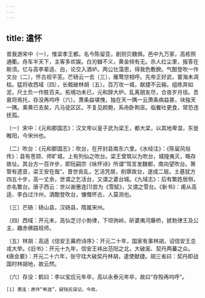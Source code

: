 ```yaml
---
---
---
```

title: 遣怀
---




昔我游宋中〔一〕，惟梁孝王都。名今陈留亚，剧则贝魏俱。邑中九万家，高栋照通衢。舟车半天下，主客多欢娱。白刃雠不义，黄金倾有无。杀人红尘里，报答在斯须。忆与高李辈适、白，论交入酒垆。两公壮藻思，得我色敷腴。气酣登吹一作文台〔二〕，怀古视平芜。芒砀云一去〔三〕，雁鹜空相呼。先帝正好武，寰海未凋枯。猛将收西域〔四〕，长戟破林胡〔五〕。百万攻一城，献捷不云输。组练弃如泥，尺土负一作胜百夫。拓境功未已，元和辞大炉。乱离朋友尽，合沓岁月徂。吾衰将焉托，存没再呜呼〔六〕。萧条益堪愧，独在天一隅一云萧条病益甚，块独天一隅。乘黄已去矣，凡马徒区区。不复见颜鲍，系舟卧荆巫。临餐吐更食，常恐违抚孤。

〔一〕宋中：《元和郡国志》：汉文帝以皇子武为梁王，都大梁，以其地卑湿，东徙睢阳，今宋州也。

〔二〕吹台：《元和郡国志》：吹台，在开封县南东六里。《水经注》：《陈留风俗传》：县有苍颉、师旷城，上有列仙之吹台。梁王曾筑以为吹台，城隍夷灭，略存故址。其台方一百许步，即阮嗣宗《咏怀诗》所谓“驾言发魏都，南向望吹台。箫管有遗音，梁王安在哉”。晋世丧乱，乞活凭居，削隳故台，遂成二层。土基犹方四五十步，高一丈余，世谓之乞活台，又谓之婆台城。《九域志》：后有繁姓居侧，亦名繁台。唐子西云：世以谢惠连[1]尝为《雪赋》，又谓之雪台。《新书》：甫从高适、李白过汴州，酒酣登吹台，慷慨怀古，人莫测也。

〔三〕芒砀：砀山县，汉砀县，隋属宋州。

〔四〕西域：开元末，高仙芝讨小勃律，下坦驹岭，斫婆夷河藤桥，掳勃律王及公主，趣赤佛路班师。

〔五〕林胡：高适《信安王幕府诗序》：开元二十年，国家有事林胡，诏信安王总戎大举。《旧书》：开元十九年，信安王袆出范阳之北，大破奚、契丹两蕃之众。《唐会要》：开元二十六年，张守珪大破契丹林胡，遣使献捷。胡三省曰：契丹即战国时林胡地，故云然。

〔六〕存没：鹤曰：李以宝应元年卒，高以永泰元年卒，故曰“存殁再呜呼”。

	[1] 惠连：原作“希逸”，疑钱氏误记，今改。